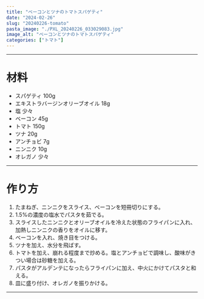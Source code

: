 ```yaml
---
title: "ベーコンとツナのトマトスパゲティ"
date: "2024-02-26"
slug: "20240226-tomato"
pasta_image: "./PXL_20240226_033029083.jpg"
image_alt: "ベーコンとツナのトマトスパゲティ"
categories: ["トマト"]
---
```


---

# 材料

- スパゲティ 100g
- エキストラバージンオリーブオイル 18g
- 塩 少々
- ベーコン 45g
- トマト 150g
- ツナ 20g
- アンチョビ 7g
- ニンニク 10g
- オレガノ 少々

---

# 作り方

1. たまねぎ、ニンニクをスライス、ベーコンを短冊切りにする。
2. 1.5%の濃度の塩水でパスタを茹でる。
3. スライスしたニンニクとオリーブオイルを冷えた状態のフライパンに入れ、加熱しニンニクの香りをオイルに移す。
4. ベーコンを入れ、焼き目をつける。
5. ツナを加え、水分を飛ばす。
6. トマトを加え、崩れる程度まで炒める。塩とアンチョビで調味し、酸味がきつい場合は砂糖を加える。
7. パスタがアルデンテになったらフライパンに加え、中火にかけてパスタと和える。
8. 皿に盛り付け、オレガノを振りかける。

---
